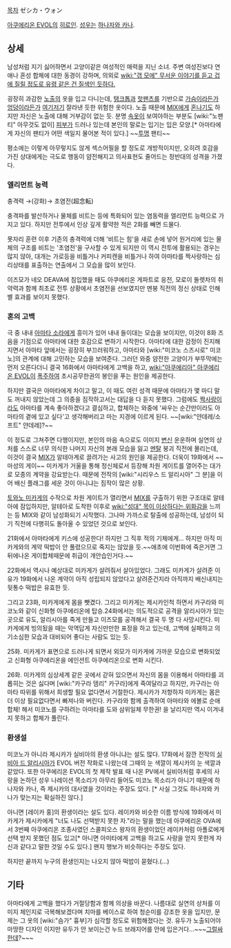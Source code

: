 [[목차]]
ゼシカ・ウォン

[[아쿠에리온 EVOL]]의 [[히로인]]. [[성우]]는 [[하나자와 카나]].

== 상세 ==
남성처럼 지기 싫어하면서 고양이같은 여성적인 매력을 지닌 소녀. 주변 여성진보다 연애나 혼성 합체에 대한 동경이 강하며, 의외로 [[wiki:"갭 모에" 무서운 이야기를 듣고 겁에 질릴 정도로 유령 같은 건 질색인 듯하다.]]

굉장히 과감한 [[노출]]의 옷을 입고 다니는데, [[탱크톱]]과 [[핫팬츠]]를 기반으로 [[가슴]]이라든가 [[엉덩이]]라든가 [[여기저기]] 잘라낸 듯한 위험한 옷이다. 노출 때문에 [[MIX]]에게 [[혼]]나기도 하지만 자신은 노출에 대해 거부감이 없는 듯. 분명 [[속옷]]이 보여야하는 부분도 [wiki:"노팬티" 아무것도 없이] [[피부]]가 드러나 있는데 본인의 말로는 입기는 입은 모양.[* 아마타에게 자신의 팬티가 어떤 색일지 물어본 적이 있다.] ~~[[투명]] 팬티~~

평소에는 이렇게 아무렇지도 않게 섹스어필을 할 정도로 개방적이지만, 오히려 호감을 가진 상대에게는 극도로 행동이 얌전해지고 의사표현도 줄어드는 정반대의 성격을 가졌다.

=== 엘리먼트 능력 ===
충격력 →(강화)→ 초염전(超念転)

충격파를 발산하거나 물체를 비트는 등에 특화되어 있는 염동력을 엘리먼트 능력으로 가지고 있다. 하지만 전투에서 인상 깊게 활약한 적은 2화를 빼면 드물다.

묫자리 훈련 이후 기존의 충격력에 더해 '비트는 힘'을 새로 손에 넣어 원거리에 있는 물체의 구조를 비트는 '초염전'을 구사할 수 있게 되지만 이 역시 전투에 활용되는 경우는 많지 않아, 대개는 가로등을 비틀거나 커피캔을 비틀거나 하여 아마타를 짝사랑하는 심리상태를 표출하는 연출에서 그 모습을 많이 보인다.

이즈모가 네오 DEAVA에 침입했을 때도 아쿠에리온 게파트로 응전, 모로이 돌렛차의 취약력과 함께 최초로 전투 상황에서 초염전을 선보였지만 멘붕 직전의 정신 상태로 인해 별 효과를 보이지 못했다.

=== 혼의 고백 ===
극 중 내내 [[아마타 소라]]에게 흥미가 있어 내내 들이대는 모습을 보이지만, 이것이 8화 즈음을 기점으로 아마타에 대한 호감으로 변하기 시작한다. 아마타에 대한 감정이 진지해지면서 아마타 앞에서는 굉장히 부끄러워하고, 아마타와 [wiki:"미코노 스즈시로" 미코노]의 관계에 대해 고민하는 모습을 보여준다. 그러던 와중 얌전한 고양이가 부뚜막에는 먼저 오른다더니 결국 16화에서 아마타에게 고백을 하고, [[wiki:"아쿠에리아" 아쿠에리온 EVOL]]이 [[폭주]]하여 초시공무한권의 봉인을 푸는 원인을 제공한다.

하지만 결국은 아마타에게 차이고 말고, 이 때도 여린 성격 때문에 아마타가 몇 마디 말도 꺼내지 않았는데 그 의중을 짐작하고서는 대답을 다 듣지 못했다. 그럼에도 [[짝사랑]]이라도 아마타를 계속 좋아하겠다고 결심하고, 합체하는 와중에 '싸우는 순간만이라도 아마타의 곁에 있고 싶다'고 생각해버리고 마는 지경에 이르게 된다. ~~[wiki:"얀데레/소프트" 얀데레]?~~

이 정도로 그쳐주면 다행이지만, 본인의 마음 속으로도 이미지 [[변신]] 운운하며 실연의 상처를 스스로 너무 의식한 나머지 자신의 본래 모습을 잃고 [[멘탈]] 붕괴 직전에 몰리는데, 이것이 결국 [[MIX]]가 알테아계로 끌려가는 사고의 원인을 제공한다. 더욱이 19화에서 ~~마성의 게이~~ 미카게가 거울을 통해 정신체로서 등장해 차원 게이트를 열어주는 대가로 모종의 계약을 강요받는다. 때문에 전작의 [wiki:"시리우스 드 알리시아" 그 분]을 이어 배신 플래그를 세운 것이 아니냐는 짐작이 많은 상황.

[[토와노 미카게]]의 수작으로 차원 게이트가 열리면서 [[MIX]]를 구출하기 위한 구조대로 알테아에 잠입하지만, 알테아로 도착한 이후로 [[wiki:"성대" 목이 이상하다는 위화감]]을 느끼는 등 MIX와 같이 남성화되기 시작했다. 그나마 가까스로 탈출에 성공하는데, 남성이 되기 직전에 다행히도 돌아올 수 있었던 것으로 보인다.

21화에서 아마타에게 키스에 성공한다! 하지만 그 직후 적의 기체에게... 하지만 아직 미카게와의 계약 떡밥이 안 풀렸으므로 죽지는 않았을 듯.~~애초에 이번화에 죽은거면 그 뒤에나온 게이합체때문에 취급이 개안습인거다.~~

22화에서 역시나 예상대로 미카게가 살려줘서 살아있었다. 그래도 미카게가 살려준 이유가 19화에서 나온 계약이 아직 성립되지 않았다고 살려준건지라 아직까지 배신내지는 뒷통수 떡밥은 유효한 듯.

그리고 23화, 미카게에게 몸을 뺏겼다. 그리고 미카게는 제시카인척 하면서 카구라와 미코노와 같이 신화형 아쿠에리온에 탑승.24화에서는 의도적으로 공격을 알리시아가 있는 곳으로 유도, 알리시아를 죽게 만들고 이즈모를 공격해서 결국 두 명 다 사망시킨다. 미카게에게 빙의됬을 때는 악역답게 자신만만한 표정을 하고 있는데, 고백에 실패하고 의기소심한 모습과 대비되어 좋다는 사람도 있는 듯. 

25화. 미카게가 표면으로 드러나게 되면서 외모가 미카게에 가까운 모습으로 변화되었고 신화형 아쿠에리온을 에인션트 아쿠에리온으로 변화 시킨다.

26화. 미카게의 심상세계 같은 곳에서 갇혀 있으면서 자신의 몸을 이용해서 아마타를 괴롭히는 것은 싫다며 [wiki:"카구라 뎀리" 카구라]에게 죽여달라고 하지만, 카구라는 아마타 따위를 위해서 희생할 필요 없다면서 거절한다. 제시카가 저항하자 미카게는 몸은 더 이상 필요없다면서 빠져나와 버린다. 카구라와 함께 출격하여 아마타와 에볼로 순애합체! 해서 미코노를 구하려는 아마타를 도와 삼위일체 무한권! 을 날리지만 역시 이겨내지 못하고 합체가 풀린다.

=== 환생설 ===
미코노가 아니라 제시카가 실비아의 환생 아니냐는 설도 많다. 17화에서 잠깐 전작의 [[실비아 드 알리시아]]가 EVOL 버전 작화로 나왔는데 그때의 눈 색깔이 제시카의 눈 색깔과 같았다. 또한 아쿠에리온 EVOL의 첫 제작 발표 때 나온 PV에서 실비아처럼 후세의 사랑을 논하던 성우 나레이션 목소리가 아무리 들어도 미코노 목소리가 아니기 때문에 하나자와 카나, 즉 제시카의 대사였을 것이라는 주장도 있다. [* 사실 그것도 하나자와 카나가 맞는지는 확실하진 않다.]

아니면 [레이카 홍]의 환생이라는 설도 있다. 레이카와 비슷한 이름 방식에 19화에서 미카게가 제시카에게 "너도 나도 선택받지 못한 자."라는 말을 했는데 아쿠에리온 OVA에서 3번째 아쿠에리온 조종사였던 스콜피오스 왕자의 환생이었던 레이카처럼 아폴로에게 선택 받지 못했던 점도 있고[* 아니면 아미타에게 고백을 하고도 사랑을 얻지 못한게 자신과 같다고 말한 것일 수도 있다.] 왠지 행보가 비슷하다는 주장도 있다. 

하지만 끝까지 누구의 환생인지는 나오지 않아 떡밥이 묻혔다.(...)

== 기타 ==
아마타에게 고백을 했다가 거절당함과 함께 의상을 바꾼다. 나름대로 실연의 상처를 이미지 체인지로 극복해보겠다며 치마를 베이스로 하여 청순미를 강조한 옷을 입지만, 문제는 그 옷의 [wiki:"슴가" 흉부]가 심각할 정도로 위험해졌다는 것. 유두가 노출되어야 마땅한 디자인 이지만 유두가 안 보이는건 누드 브래지어를 안에 입은거다...~~~[[그럴싸한데]]?~~~
